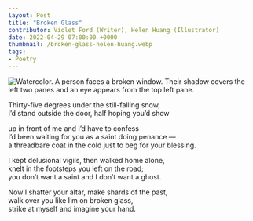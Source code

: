 ---
layout: Post
title: "Broken Glass"
contributor: Violet Ford (Writer), Helen Huang (Illustrator)
date: 2022-04-29 07:00:00 +0000
thumbnail: /broken-glass-helen-huang.webp
tags: 
- Poetry
---
<img src="/images/2022/broken-glass-helen-huang.jpg"
    alt="Watercolor. A person faces a broken window. Their shadow covers the left two panes and an eye appears from the top left pane."
    class="w450" />

Thirty-five degrees under the still-falling snow,<br />
I’d stand outside the door, half hoping you’d show

up in front of me and I’d have to confess<br />
I’d been waiting for you as a saint doing penance &mdash;<br />
a threadbare coat in the cold just to beg for your blessing.

I kept delusional vigils, then walked home alone,<br />
knelt in the footsteps you left on the road;<br />
you don’t want a saint and I don’t want a ghost.

Now I shatter your altar, make shards of the past,<br />
walk over you like I’m on broken glass,<br />
strike at myself and imagine your hand.
